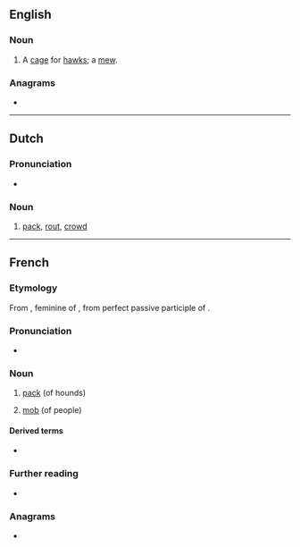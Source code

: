 {{also|Meute}}
==English==

===Noun===
{{en-noun}}

# A [[cage]] for [[hawk]]s; a [[mew]].
#: {{rfquotek|Milman}}

{{Webster 1913}}

===Anagrams===
* {{anagrams|en|mute e}}

----

==Dutch==

===Pronunciation===
* {{audio|Nl-meute.ogg|Audio|lang=nl}}

===Noun===
{{nl-noun|f|-en|pl2=-s|-}}

# [[pack]], [[rout]], [[crowd]]

----

==French==

===Etymology===
From {{der|fr|la|mōtiva}}, feminine of {{m|la||*mōtivus}}, from perfect passive participle of {{m|la|moveō|t=move}}.

===Pronunciation===
* {{IPA|/møt/|lang=fr}}

===Noun===
{{fr-noun|f}}

# {{lb|fr|hunting}} [[pack]] (of hounds)
# [[mob]] (of people)
====Derived terms====
* {{l|fr|mutin}}

===Further reading===
* {{R:TLFi}}

===Anagrams===
* {{l|fr|émeut}}